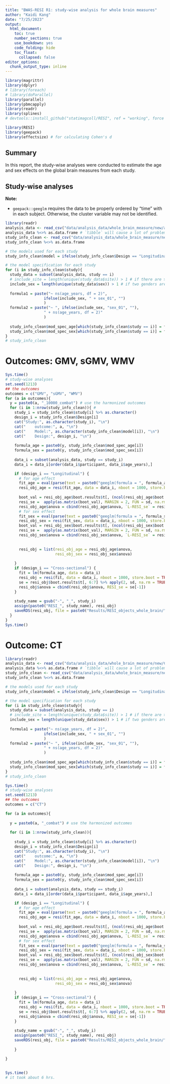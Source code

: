 ```yaml
---
title: "BWAS-RESI R1: study-wise analysis for whole brain measures"
author: "Kaidi Kang"
date: "7/25/2023"
output: 
  html_document:
    toc: true
    number_sections: true
    use_bookdown: yes
    code_folding: hide
    toc_float: 
      collapsed: false
editor_options: 
  chunk_output_type: inline
---
```


```r
library(magrittr)
library(dplyr)
# library(foreach)
# library(doParallel)
library(parallel)
library(pbmcapply)
library(readr)
library(splines)
# devtools::install_github("statimagcoll/RESI", ref = "working", force = TRUE)

library(RESI)
library(geepack)
library(effectsize) # for calculating Cohen's d

```

## Summary
In this report, the study-wise analyses were conducted to estimate the age and sex effects on the global brain measures from each study.

## Study-wise analyses

**Note:**

+ `geepack::geeglm` requires the data to be properly ordered by "time" with in each subject. Otherwise, the cluster variable may not be identified.

```r
library(readr)
analysis_data <- read_csv("data/analysis_data/whole_brain_measure/new/analysis_data_whole_brain_combat.csv")
analysis_data %<>% as.data.frame # `tibble` will cause a lot of problems with current RESI package
study_info_clean <- read_csv("data/analysis_data/whole_brain_measure/new/study_info_whole_brain.csv")
study_info_clean %<>% as.data.frame
```

```r

# the models used for each study
study_info_clean$model = ifelse(study_info_clean$Design == "Longitudinal", "gee", "lm")

# the model specification for each study
for (i in study_info_clean$study){
  study_data = subset(analysis_data, study == i)
  # include_site = length(unique(study_data$site)) > 1 # if there are >= 2 sites in the data
  include_sex = length(unique(study_data$sex)) > 1 # if two genders are both included in the study
  
  formula1 = paste("~ ns(age_years, df = 2)", 
                 ifelse(include_sex, " + sex_01", "")
                 )
  formula2 = paste("~ ", ifelse(include_sex, "sex_01", ""), 
                 " + ns(age_years, df = 2)"
                 )
  
  study_info_clean$mod_spec_age[which(study_info_clean$study == i)] = formula2 # to deal with the current sequential ANOVA in resi.geeglm
  study_info_clean$mod_spec_sex[which(study_info_clean$study == i)] = formula1
}
# study_info_clean
```


# Outcomes: GMV, sGMV, WMV
```r
Sys.time()
# study-wise analyses
set.seed(1213)
## the outcomes
outcomes = c("GMV", "sGMV", "WMV")
for (a in outcomes){
  y = paste0(a, "_10000_combat") # use the harmonized outcomes
  for (i in 1:nrow(study_info_clean)){ #
    study_i = study_info_clean$study[i] %>% as.character()
    design_i = study_info_clean$Design[i]
    cat("Study:", as.character(study_i), "\n")
    cat("    outcome:", a, "\n")
    cat("    Model:", as.character(study_info_clean$model[i]), "\n")
    cat("    Design:", design_i, "\n")
    
    formula_age = paste0(y, study_info_clean$mod_spec_age[i])
    formula_sex = paste0(y, study_info_clean$mod_spec_sex[i])
    
    data_i = subset(analysis_data, study == study_i)
    data_i = data_i[order(data_i$participant, data_i$age_years),]

    if (design_i == "Longitudinal") {
      # for age effect
      fit_age = eval(parse(text = paste0("geeglm(formula = ", formula_age, ", data = data_i, id = participant, corstr = 'exchangeable')") )) 
      resi_obj_age = resi(fit_age, data = data_i, nboot = 1000, store.boot = TRUE)
      
      boot_val = resi_obj_age$boot.results$t[, (ncol(resi_obj_age$boot.results$t)-3): ncol(resi_obj_age$boot.results$t)]
      resi_se =  apply(as.matrix(boot_val), MARGIN = 2, FUN = sd, na.rm = TRUE)
      resi_obj_age$anova = cbind(resi_obj_age$anova, `L-RESI_se` = resi_se[1:2], `CS-RESI_se` = resi_se[3:4])
      # for sex effect
      fit_sex = eval(parse(text = paste0("geeglm(formula = ", formula_sex, ", data = data_i, id = participant, corstr = 'exchangeable')") )) 
      resi_obj_sex = resi(fit_sex, data = data_i, nboot = 1000, store.boot = TRUE)
      boot_val = resi_obj_sex$boot.results$t[, (ncol(resi_obj_sex$boot.results$t)-3): ncol(resi_obj_sex$boot.results$t)]
      resi_se =  apply(as.matrix(boot_val), MARGIN = 2, FUN = sd, na.rm = TRUE)
      resi_obj_sex$anova = cbind(resi_obj_sex$anova, `L-RESI_se` = resi_se[1:2], `CS-RESI_se` = resi_se[3:4])
      
      
      resi_obj = list(resi_obj_age = resi_obj_age$anova,
                      resi_obj_sex = resi_obj_sex$anova)
      
    } 
    if (design_i == "Cross-sectional") {
      fit = lm(formula_age, data = data_i)
      resi_obj = resi(fit, data = data_i, nboot = 1000, store.boot = TRUE)
      se = resi_obj$boot.results$t[, 6:7] %>% apply(2, sd, na.rm = TRUE)
      resi_obj$anova = cbind(resi_obj$anova, RESI_se = se[-1])
    }
    
    study_name = gsub("-", "_", study_i)
    assign(paste0("RESI_", study_name), resi_obj)
    saveRDS(resi_obj, file = paste0("Results/RESI_objects_whole_brain/", a, "/", a, "_RESI_", study_name, ".rds"))
  }
}
Sys.time()
```


# Outcome: CT

```r
library(readr)
analysis_data <- read_csv("data/analysis_data/whole_brain_measure/new/CT/analysis_data_global_CT_combat.csv")
analysis_data %<>% as.data.frame # `tibble` will cause a lot of problems with current RESI package
study_info_clean <- read_csv("data/analysis_data/whole_brain_measure/new/CT/study_info_clean_global_CT.csv")
study_info_clean %<>% as.data.frame
```

```r
# the models used for each study
study_info_clean$model = ifelse(study_info_clean$Design == "Longitudinal", "gee", "lm")

# the model specification for each study
for (i in study_info_clean$study){
  study_data = subset(analysis_data, study == i)
  # include_site = length(unique(study_data$site)) > 1 # if there are >= 2 sites in the data
  include_sex = length(unique(study_data$sex)) > 1 # if two genders are both included in the study
  
  formula1 = paste("~ ns(age_years, df = 2)", 
                 ifelse(include_sex, " + sex_01", "")
                 )
  formula2 = paste("~ ", ifelse(include_sex, "sex_01", ""), 
                 " + ns(age_years, df = 2)"
                 )
  
  study_info_clean$mod_spec_age[which(study_info_clean$study == i)] = formula2 # to deal with the current sequential ANOVA in resi.geeglm
  study_info_clean$mod_spec_sex[which(study_info_clean$study == i)] = formula1
}
# study_info_clean
```

```r
Sys.time()
# study-wise analyses
set.seed(1213)
## the outcomes
outcomes = c("CT")

for (a in outcomes){
  
  y = paste0(a, "_combat") # use the harmonized outcomes
  
  for (i in 1:nrow(study_info_clean)){
                      
    study_i = study_info_clean$study[i] %>% as.character()
    design_i = study_info_clean$Design[i]
    cat("Study:", as.character(study_i), "\n")
    cat("    outcome:", a, "\n")
    cat("    Model:", as.character(study_info_clean$model[i]), "\n")
    cat("    Design:", design_i, "\n")
    
    formula_age = paste0(y, study_info_clean$mod_spec_age[i])
    formula_sex = paste0(y, study_info_clean$mod_spec_sex[i])
    
    data_i = subset(analysis_data, study == study_i)
    data_i = data_i[order(data_i$participant, data_i$age_years),]

    if (design_i == "Longitudinal") {
      # for age effect
      fit_age = eval(parse(text = paste0("geeglm(formula = ", formula_age, ", data = data_i, id = participant, corstr = 'exchangeable')") )) 
      resi_obj_age = resi(fit_age, data = data_i, nboot = 1000, store.boot = TRUE)
      
      boot_val = resi_obj_age$boot.results$t[, (ncol(resi_obj_age$boot.results$t)-3): ncol(resi_obj_age$boot.results$t)]
      resi_se =  apply(as.matrix(boot_val), MARGIN = 2, FUN = sd, na.rm = TRUE)
      resi_obj_age$anova = cbind(resi_obj_age$anova, `L-RESI_se` = resi_se[1:2], `CS-RESI_se` = resi_se[3:4])
      # for sex effect
      fit_sex = eval(parse(text = paste0("geeglm(formula = ", formula_sex, ", data = data_i, id = participant, corstr = 'exchangeable')") )) 
      resi_obj_sex = resi(fit_sex, data = data_i, nboot = 1000, store.boot = TRUE)
      boot_val = resi_obj_sex$boot.results$t[, (ncol(resi_obj_sex$boot.results$t)-3): ncol(resi_obj_sex$boot.results$t)]
      resi_se =  apply(as.matrix(boot_val), MARGIN = 2, FUN = sd, na.rm = TRUE)
      resi_obj_sex$anova = cbind(resi_obj_sex$anova, `L-RESI_se` = resi_se[1:2], `CS-RESI_se` = resi_se[3:4])
      
      
      resi_obj = list(resi_obj_age = resi_obj_age$anova,
                      resi_obj_sex = resi_obj_sex$anova)
      
    } 
    if (design_i == "Cross-sectional") {
      fit = lm(formula_age, data = data_i)
      resi_obj = resi(fit, data = data_i, nboot = 1000, store.boot = TRUE)
      se = resi_obj$boot.results$t[, 6:7] %>% apply(2, sd, na.rm = TRUE)
      resi_obj$anova = cbind(resi_obj$anova, RESI_se = se[-1])
    }
    
    study_name = gsub("-", "_", study_i)
    assign(paste0("RESI_", study_name), resi_obj)
    saveRDS(resi_obj, file = paste0("Results/RESI_objects_whole_brain/", a, "/", a, "_RESI_", study_name, ".rds"))
    
    }

}
    
  
Sys.time()
# it took about 6 hrs.
```





